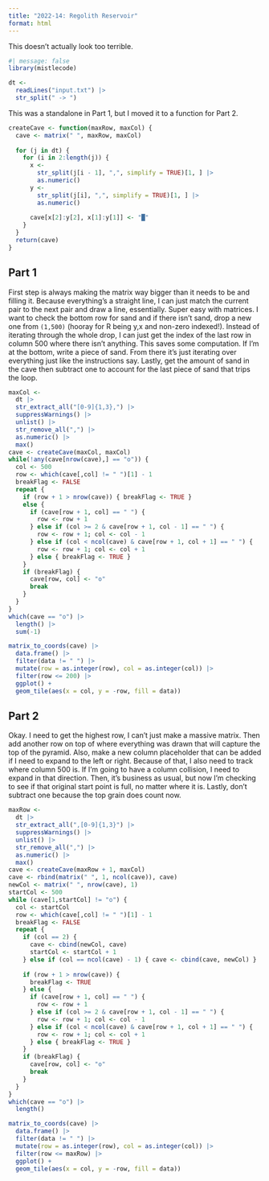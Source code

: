 ```yaml
---
title: "2022-14: Regolith Reservoir"
format: html
---
```


This doesn't actually look too terrible.

```r
#| message: false
library(mistlecode)
```

```r
dt <- 
  readLines("input.txt") |>
  str_split(" -> ")
```

This was a standalone in Part 1, but I moved it to a function for Part 2.

```r
createCave <- function(maxRow, maxCol) {
  cave <- matrix(" ", maxRow, maxCol)
  
  for (j in dt) {
    for (i in 2:length(j)) {
      x <-
        str_split(j[i - 1], ",", simplify = TRUE)[1, ] |>
        as.numeric()
      y <-
        str_split(j[i], ",", simplify = TRUE)[1, ] |>
        as.numeric()
      
      cave[x[2]:y[2], x[1]:y[1]] <- "█"
    }
  }
  return(cave)
}
```

## Part 1

First step is always making the matrix way bigger than it needs to be and
filling it. Because everything's a straight line, I can just match the current
pair to the next pair and draw a line, essentially. Super easy with matrices. I
want to check the bottom row for sand and if there isn't sand, drop a new one
from `(1,500)` (hooray for R being y,x and non-zero indexed!). Instead of
iterating through the whole drop, I can just get the index of the last row in
column 500 where there isn't anything. This saves some computation. If I'm at
the bottom, write a piece of sand. From there it's just iterating over
everything just like the instructions say. Lastly, get the amount of sand in the
cave then subtract one to account for the last piece of sand that trips the
loop.

```r
maxCol <-
  dt |>
  str_extract_all("[0-9]{1,3},") |>
  suppressWarnings() |>
  unlist() |>
  str_remove_all(",") |>
  as.numeric() |>
  max()
cave <- createCave(maxCol, maxCol)
while(!any(cave[nrow(cave),] == "o")) {
  col <- 500
  row <- which(cave[,col] != " ")[1] - 1
  breakFlag <- FALSE
  repeat {
    if (row + 1 > nrow(cave)) { breakFlag <- TRUE }
    else {
      if (cave[row + 1, col] == " ") {
        row <- row + 1
      } else if (col >= 2 & cave[row + 1, col - 1] == " ") {
        row <- row + 1; col <- col - 1
      } else if (col < ncol(cave) & cave[row + 1, col + 1] == " ") {
        row <- row + 1; col <- col + 1
      } else { breakFlag <- TRUE }
    }
    if (breakFlag) {
      cave[row, col] <- "o"
      break
    }
  }
}
which(cave == "o") |>
  length() |>
  sum(-1)
```

```r
matrix_to_coords(cave) |>
  data.frame() |>
  filter(data != " ") |>
  mutate(row = as.integer(row), col = as.integer(col)) |>
  filter(row <= 200) |>
  ggplot() +
  geom_tile(aes(x = col, y = -row, fill = data))
```

## Part 2

Okay. I need to get the highest row, I can't just make a massive matrix. Then
add another row on top of where everything was drawn that will capture the top
of the pyramid. Also, make a new column placeholder that can be added if I need
to expand to the left or right. Because of that, I also need to track where
column 500 is. If I'm going to have a column collision, I need to expand in that
direction. Then, it's business as usual, but now I'm checking to see if that
original start point is full, no matter where it is. Lastly, don't subtract one
because the top grain does count now.

```r
maxRow <-
  dt |>
  str_extract_all(",[0-9]{1,3}") |>
  suppressWarnings() |>
  unlist() |>
  str_remove_all(",") |>
  as.numeric() |>
  max()
cave <- createCave(maxRow + 1, maxCol)
cave <- rbind(matrix(" ", 1, ncol(cave)), cave)
newCol <- matrix(" ", nrow(cave), 1)
startCol <- 500
while (cave[1,startCol] != "o") {
  col <- startCol
  row <- which(cave[,col] != " ")[1] - 1
  breakFlag <- FALSE
  repeat {
    if (col == 2) { 
      cave <- cbind(newCol, cave)
      startCol <- startCol + 1
    } else if (col == ncol(cave) - 1) { cave <- cbind(cave, newCol) }
    
    if (row + 1 > nrow(cave)) { 
      breakFlag <- TRUE 
    } else {
      if (cave[row + 1, col] == " ") {
        row <- row + 1
      } else if (col >= 2 & cave[row + 1, col - 1] == " ") {
        row <- row + 1; col <- col - 1
      } else if (col < ncol(cave) & cave[row + 1, col + 1] == " ") {
        row <- row + 1; col <- col + 1
      } else { breakFlag <- TRUE }
    }
    if (breakFlag) {
      cave[row, col] <- "o"
      break
    }
  }
}
which(cave == "o") |>
  length()
```

```r
matrix_to_coords(cave) |>
  data.frame() |>
  filter(data != " ") |>
  mutate(row = as.integer(row), col = as.integer(col)) |>
  filter(row <= maxRow) |>
  ggplot() +
  geom_tile(aes(x = col, y = -row, fill = data))
```

